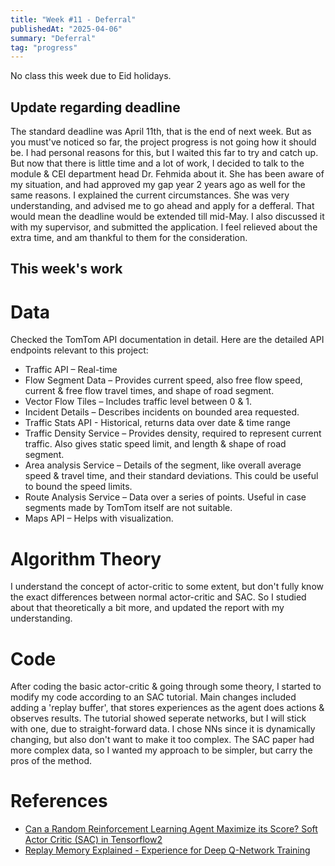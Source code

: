 ```yaml
---
title: "Week #11 - Deferral"
publishedAt: "2025-04-06"
summary: "Deferral"
tag: "progress"
---
```


No class this week due to Eid holidays.

## Update regarding deadline

The standard deadline was April 11th, that is the end of next week. But as you must've noticed so far, the project progress is not going how it should be.
I had personal reasons for this, but I waited this far to try and catch up. But now that there is little time and a lot of work, I decided to talk to the module & CEI department head Dr. Fehmida about it.
She has been aware of my situation, and had approved my gap year 2 years ago as well for the same reasons. I explained the current circumstances. 
She was very understanding, and advised me to go ahead and apply for a defferal. That would mean the deadline would be extended till mid-May.
I also discussed it with my supervisor, and submitted the application. I feel relieved about the extra time, and am thankful to them for the consideration. 

## This week's work
 
# Data
Checked the TomTom API documentation in detail. Here are the detailed API endpoints relevant to this project:
-	Traffic API – Real-time
-	Flow Segment Data – Provides current speed, also free flow speed, current & free flow travel times, and shape of road segment.
-	Vector Flow Tiles – Includes traffic level between 0 & 1.
-	Incident Details – Describes incidents on bounded area requested.
-	Traffic Stats API - Historical, returns data over date & time range
-	Traffic Density Service – Provides density, required to represent current traffic. Also gives static speed limit, and length & shape of road segment.
-	Area analysis Service – Details of the segment, like overall average speed & travel time, and their standard deviations. This could be useful to bound the speed limits.
-	Route Analysis Service – Data over a series of points. Useful in case segments made by TomTom itself are not suitable. 
-	Maps API – Helps with visualization.

# Algorithm Theory
I understand the concept of actor-critic to some extent, but don't fully know the exact differences between normal actor-critic and SAC. So I studied about that theoretically a bit more, and updated the report with my understanding. 

# Code
After coding the basic actor-critic & going through some theory, I started to modify my code according to an SAC tutorial. 
Main changes included adding a 'replay buffer', that stores experiences as the agent does actions & observes results. 
The tutorial showed seperate networks, but I will stick with one, due to straight-forward data. I chose NNs since it is dynamically changing, but also don't want to make it too complex.
The SAC paper had more complex data, so I wanted my approach to be simpler, but carry the pros of the method.  

# References
- [Can a Random Reinforcement Learning Agent Maximize its Score? Soft Actor Critic (SAC) in Tensorflow2](https://www.youtube.com/watch?v=YKhkTOU0l20)
- [Replay Memory Explained - Experience for Deep Q-Network Training](https://www.youtube.com/watch?v=Bcuj2fTH4_4)
